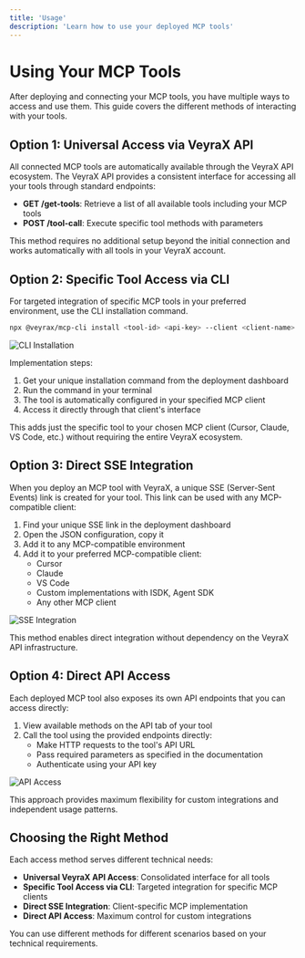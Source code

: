 ```yaml
---
title: 'Usage'
description: 'Learn how to use your deployed MCP tools'
---
```


# Using Your MCP Tools

After deploying and connecting your MCP tools, you have multiple ways to access and use them. This guide covers the different methods of interacting with your tools.

## Option 1: Universal Access via VeyraX API

All connected MCP tools are automatically available through the VeyraX API ecosystem. The VeyraX API provides a consistent interface for accessing all your tools through standard endpoints:

- **GET /get-tools**: Retrieve a list of all available tools including your MCP tools
- **POST /tool-call**: Execute specific tool methods with parameters

This method requires no additional setup beyond the initial connection and works automatically with all tools in your VeyraX account.

## Option 2: Specific Tool Access via CLI

For targeted integration of specific MCP tools in your preferred environment, use the CLI installation command.

```bash
npx @veyrax/mcp-cli install <tool-id> <api-key> --client <client-name>
```

![CLI Installation](/images/deployment/deploy_4.png)

Implementation steps:
1. Get your unique installation command from the deployment dashboard
2. Run the command in your terminal
3. The tool is automatically configured in your specified MCP client
4. Access it directly through that client's interface

This adds just the specific tool to your chosen MCP client (Cursor, Claude, VS Code, etc.) without requiring the entire VeyraX ecosystem.

## Option 3: Direct SSE Integration

When you deploy an MCP tool with VeyraX, a unique SSE (Server-Sent Events) link is created for your tool. This link can be used with any MCP-compatible client:

1. Find your unique SSE link in the deployment dashboard
2. Open the JSON configuration, copy it
3. Add it to any MCP-compatible environment
4. Add it to your preferred MCP-compatible client:
   - Cursor
   - Claude
   - VS Code
   - Custom implementations with ISDK, Agent SDK
   - Any other MCP client

![SSE Integration](/images/deployment/connect_4.png)

This method enables direct integration without dependency on the VeyraX API infrastructure.

## Option 4: Direct API Access

Each deployed MCP tool also exposes its own API endpoints that you can access directly:

1. View available methods on the API tab of your tool
2. Call the tool using the provided endpoints directly:
   - Make HTTP requests to the tool's API URL
   - Pass required parameters as specified in the documentation
   - Authenticate using your API key

![API Access](/images/deployment/connect_2.png)

This approach provides maximum flexibility for custom integrations and independent usage patterns.

## Choosing the Right Method

Each access method serves different technical needs:

- **Universal VeyraX API Access**: Consolidated interface for all tools
- **Specific Tool Access via CLI**: Targeted integration for specific MCP clients
- **Direct SSE Integration**: Client-specific MCP implementation
- **Direct API Access**: Maximum control for custom integrations

You can use different methods for different scenarios based on your technical requirements.
